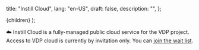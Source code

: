   title: "Instill Cloud",
  lang: "en-US",
  draft: false,
  description: "",
};

  <DocsLayout meta={meta}>{children}</DocsLayout>
);

☁️ Instill Cloud is a fully-managed public cloud service for the VDP project. Access to VDP cloud is currently by invitation only. You can [join the wait list](https://www.instill.tech/get-access).
